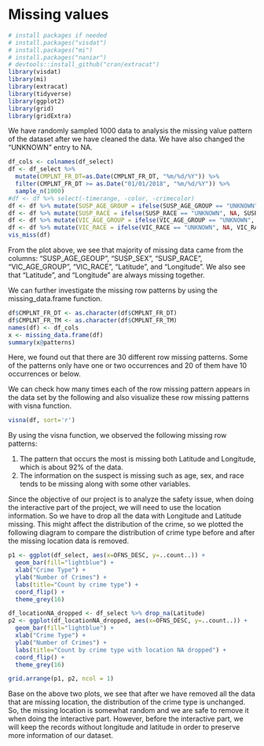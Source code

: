 # Missing values

```r
# install packages if needed
# install.packages("visdat")
# install.packages("mi")
# install.packages("naniar")
# devtools::install_github("cran/extracat")
library(visdat)
library(mi)
library(extracat)
library(tidyverse)
library(ggplot2)
library(grid)
library(gridExtra)
```

We have randomly sampled 1000 data to analysis the missing value pattern of the dataset after we have cleaned the data. We have also changed the "UNKNOWN" entry to NA.
```r
df_cols <- colnames(df_select)
df <- df_select %>%
  mutate(CMPLNT_FR_DT=as.Date(CMPLNT_FR_DT, "%m/%d/%Y")) %>%
  filter(CMPLNT_FR_DT >= as.Date("01/01/2018", "%m/%d/%Y")) %>% 
  sample_n(1000)
#df <- df %>% select(-timerange, -color, -crimecolor)
df <- df %>% mutate(SUSP_AGE_GROUP = ifelse(SUSP_AGE_GROUP == "UNKNOWN", NA, SUSP_AGE_GROUP))
df <- df %>% mutate(SUSP_RACE = ifelse(SUSP_RACE == "UNKNOWN", NA, SUSP_RACE))
df <- df %>% mutate(VIC_AGE_GROUP = ifelse(VIC_AGE_GROUP == "UNKNOWN", NA, VIC_AGE_GROUP))
df <- df %>% mutate(VIC_RACE = ifelse(VIC_RACE == "UNKNOWN", NA, VIC_RACE))
vis_miss(df)
```

From the plot above, we see that majority of missing data came from the columns: "SUSP_AGE_GEOUP", "SUSP_SEX", "SUSP_RACE", "VIC_AGE_GROUP", "VIC_RACE", "Latitude", and "Longitude". We also see that "Latitude", and "Longitude" are always missing together. 

We can further investigate the missing row patterns by using the missing_data.frame function.
```r
df$CMPLNT_FR_DT <- as.character(df$CMPLNT_FR_DT)
df$CMPLNT_FR_TM <- as.character(df$CMPLNT_FR_TM)
names(df) <- df_cols
x <- missing_data.frame(df)
summary(x@patterns) 
```

Here, we found out that there are 30 different row missing patterns. Some of the patterns only have one or two occurrences and 20 of them have 10 occurrences or below.

We can check how many times each of the row missing pattern appears in the data set by the following and also visualize these row missing patterns with visna function.

```r
visna(df, sort='r')
```

By using the visna function, we observed the following missing row patterns:

1. The pattern that occurs the most is missing both Latitude and Longitude, which is about 92% of the data.
2. The information on the suspect is missing such as age, sex, and race tends to be missing along with some other variables.

Since the objective of our project is to analyze the safety issue, when doing the interactive part of the project, we will need to use the location information. So we have to drop all the data with Longitude and Latitude missing. This might affect the distribution of the crime, so we plotted the following diagram to compare the distribution of crime type before and after the missing location data is removed.

```r
p1 <- ggplot(df_select, aes(x=OFNS_DESC, y=..count..)) +
  geom_bar(fill="lightblue") + 
  xlab("Crime Type") +
  ylab("Number of Crimes") +
  labs(title="Count by crime type") + 
  coord_flip() +
  theme_grey(16)

df_locationNA_dropped <- df_select %>% drop_na(Latitude)
p2 <- ggplot(df_locationNA_dropped, aes(x=OFNS_DESC, y=..count..)) +
  geom_bar(fill="lightblue") +
  xlab("Crime Type") +
  ylab("Number of Crimes") +
  labs(title="Count by crime type with location NA dropped") + 
  coord_flip() +
  theme_grey(16)

grid.arrange(p1, p2, ncol = 1)
```

Base on the above two plots, we see that after we have removed all the data that are missing location, the distribution of the crime type is unchanged. So, the missing location is somewhat random and we are safe to remove it when doing the interactive part. However, before the interactive part, we will keep the records without longitude and latitude in order to preserve more information of our dataset.
